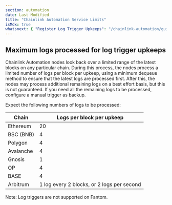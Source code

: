 ```yaml
---
section: automation
date: Last Modified
title: "Chainlink Automation Service Limits"
isMdx: true
whatsnext: { "Register Log Trigger Upkeeps": "/chainlink-automation/guides/log-trigger/" }
---
```


## Maximum logs processed for log trigger upkeeps

Chainlink Automation nodes look back over a limited range of the latest blocks on any particular chain. During this process, the nodes process a limited number of logs per block per upkeep, using a minimum dequeue method to ensure that the latest logs are processed first. After this, the nodes may process additional remaining logs on a best effort basis, but this is not guaranteed. If you need all the remaining logs to be processed, configure a manual trigger as backup.

Expect the following numbers of logs to be processed:

| Chain     | Logs per block per upkeep                  |
| --------- | ------------------------------------------ |
| Ethereum  | 20                                         |
| BSC (BNB) | 4                                          |
| Polygon   | 4                                          |
| Avalanche | 4                                          |
| Gnosis    | 1                                          |
| OP        | 4                                          |
| BASE      | 4                                          |
| Arbitrum  | 1 log every 2 blocks, or 2 logs per second |

Note: Log triggers are not supported on Fantom.
